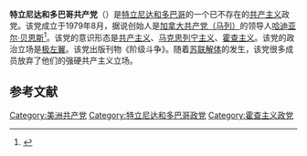 {{共产党}}
'''特立尼达和多巴哥共产党'''（{{lang-en|Communist Party of Trinidad and Tobago}}）是[[特立尼达和多巴哥|特立尼达和多巴哥]]的一个已不存在的[[共产主义|共产主义]]政党。该党成立于1979年8月，据说创始人是[[加拿大共产党（马列）|加拿大共产党（马列）]]的领导人[[哈迪亚尔·贝恩斯|哈迪亚尔·贝恩斯]]<ref name=Hobday1986>{{cite book|last=Hobday|first=Charles|title=Communist and Marxist Parties of the World|year=1986|publisher=Longman|location=Harlow|isbn=0-582-90264-9|page=344}}</ref>。该党的意识形态是[[共产主义|共产主义]]、[[马克思列宁主义|马克思列宁主义]]、[[霍查主义|霍查主义]]。该党的政治立场是[[极左翼|极左翼]]。该党出版刊物《阶级斗争》。随着[[苏联解体|苏联解体]]的发生，该党很多成员放弃了他们的强硬共产主义立场。

==参考文献==
{{reflist}}

{{亲阿尔巴尼亚的共产党}}

[[Category:美洲共产党|Category:美洲共产党]]
[[Category:特立尼达和多巴哥政党|Category:特立尼达和多巴哥政党]]
[[Category:霍查主义政党|Category:霍查主义政党]]